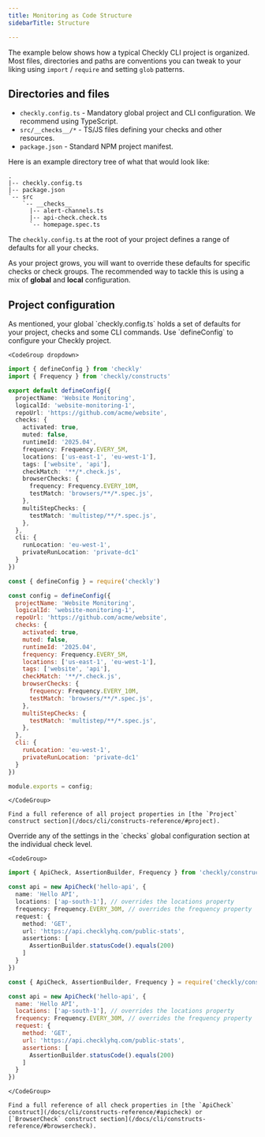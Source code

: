 ```yaml
---
title: Monitoring as Code Structure
sidebarTitle: Structure

---
```



The example below shows how a typical Checkly CLI project is organized. Most files, directories and paths are conventions you can tweak to your liking using `import` / `require` and setting `glob` patterns.

## Directories and files

- `checkly.config.ts` - Mandatory global project and CLI configuration. We recommend using TypeScript.
- `src/__checks__/*` - TS/JS files defining your checks and other resources.
- `package.json` - Standard NPM project manifest.

Here is an example directory tree of what that would look like:

```
.
|-- checkly.config.ts
|-- package.json
`-- src
    `-- __checks__
      |-- alert-channels.ts
      |-- api-check.check.ts
      `-- homepage.spec.ts

```

The `checkly.config.ts` at the root of your project defines a range of defaults for all your checks.

As your project grows, you will want to override these defaults for specific checks or check groups. The recommended way to tackle this is using a mix of **global** and **local** configuration.

## Project configuration

<Tabs>
  <Tab title="Global Configuration">
    As mentioned, your global `checkly.config.ts` holds a set of defaults for your project, checks and some CLI commands. Use `defineConfig` to configure your Checkly project.

    <CodeGroup dropdown>

```ts checkly.config.ts
import { defineConfig } from 'checkly'
import { Frequency } from 'checkly/constructs'

export default defineConfig({
  projectName: 'Website Monitoring',
  logicalId: 'website-monitoring-1',
  repoUrl: 'https://github.com/acme/website',
  checks: {
    activated: true,
    muted: false,
    runtimeId: '2025.04',
    frequency: Frequency.EVERY_5M,
    locations: ['us-east-1', 'eu-west-1'],
    tags: ['website', 'api'],
    checkMatch: '**/*.check.js',
    browserChecks: {
      frequency: Frequency.EVERY_10M,
      testMatch: 'browsers/**/*.spec.js',
    },
    multiStepChecks: {
      testMatch: 'multistep/**/*.spec.js',
    },
  },
  cli: {
    runLocation: 'eu-west-1',
    privateRunLocation: 'private-dc1'
  }
})
```

```js checkly.config.js
const { defineConfig } = require('checkly')

const config = defineConfig({
  projectName: 'Website Monitoring',
  logicalId: 'website-monitoring-1',
  repoUrl: 'https://github.com/acme/website',
  checks: {
    activated: true,
    muted: false,
    runtimeId: '2025.04',
    frequency: Frequency.EVERY_5M,
    locations: ['us-east-1', 'eu-west-1'],
    tags: ['website', 'api'],
    checkMatch: '**/*.check.js',
    browserChecks: {
      frequency: Frequency.EVERY_10M,
      testMatch: 'browsers/**/*.spec.js',
    },
    multiStepChecks: {
      testMatch: 'multistep/**/*.spec.js',
    },
  },
  cli: {
    runLocation: 'eu-west-1',
    privateRunLocation: 'private-dc1'
  }
})

module.exports = config;
```

    </CodeGroup>

    Find a full reference of all project properties in [the `Project` construct section](/docs/cli/constructs-reference/#project).
  </Tab>
  
  <Tab title="Local Configuration">
    Override any of the settings in the `checks` global configuration section at the individual check level.

    <CodeGroup>

```ts __checks__/api.check.ts
import { ApiCheck, AssertionBuilder, Frequency } from 'checkly/constructs'

const api = new ApiCheck('hello-api', {
  name: 'Hello API',
  locations: ['ap-south-1'], // overrides the locations property
  frequency: Frequency.EVERY_30M, // overrides the frequency property
  request: {
    method: 'GET',
    url: 'https://api.checklyhq.com/public-stats',
    assertions: [
      AssertionBuilder.statusCode().equals(200)
    ]
  }
})
```

```js __checks__/api.check.js
const { ApiCheck, AssertionBuilder, Frequency } = require('checkly/constructs')

const api = new ApiCheck('hello-api', {
  name: 'Hello API',
  locations: ['ap-south-1'], // overrides the locations property
  frequency: Frequency.EVERY_30M, // overrides the frequency property
  request: {
    method: 'GET',
    url: 'https://api.checklyhq.com/public-stats',
    assertions: [
      AssertionBuilder.statusCode().equals(200)
    ]
  }
})
```

    </CodeGroup>

    Find a full reference of all check properties in [the `ApiCheck` construct](/docs/cli/constructs-reference/#apicheck) or [`BrowserCheck` construct section](/docs/cli/constructs-reference/#browsercheck).
  </Tab>
</Tabs>
